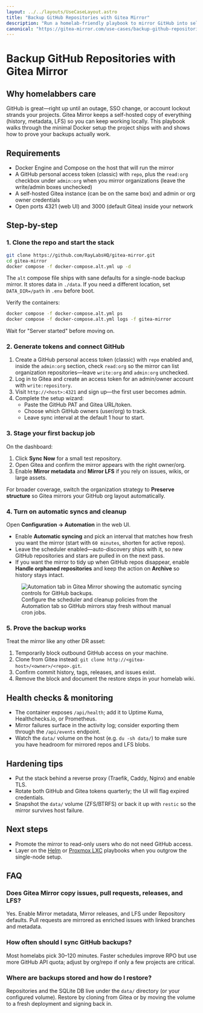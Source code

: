 ```yaml
---
layout: ../../layouts/UseCaseLayout.astro
title: "Backup GitHub Repositories with Gitea Mirror"
description: "Run a homelab-friendly playbook to mirror GitHub into self-hosted Gitea with automated schedules, health checks, and restore drills."
canonical: "https://gitea-mirror.com/use-cases/backup-github-repositories/"
---
```


# Backup GitHub Repositories with Gitea Mirror

## Why homelabbers care

GitHub is great—right up until an outage, SSO change, or account lockout strands your projects. Gitea Mirror keeps a self-hosted copy of everything (history, metadata, LFS) so you can keep working locally. This playbook walks through the minimal Docker setup the project ships with and shows how to prove your backups actually work.

## Requirements

- Docker Engine and Compose on the host that will run the mirror
- A GitHub personal access token (classic) with `repo`, plus the `read:org` checkbox under `admin:org` when you mirror organizations (leave the write/admin boxes unchecked)
- A self-hosted Gitea instance (can be on the same box) and admin or org owner credentials
- Open ports 4321 (web UI) and 3000 (default Gitea) inside your network

## Step-by-step

### 1. Clone the repo and start the stack

```bash
git clone https://github.com/RayLabsHQ/gitea-mirror.git
cd gitea-mirror
docker compose -f docker-compose.alt.yml up -d
```

The `alt` compose file ships with sane defaults for a single-node backup mirror. It stores data in `./data`. If you need a different location, set `DATA_DIR=/path` in `.env` before boot.

Verify the containers:

```bash
docker compose -f docker-compose.alt.yml ps
docker compose -f docker-compose.alt.yml logs -f gitea-mirror
```

Wait for "Server started" before moving on.

### 2. Generate tokens and connect GitHub

1. Create a GitHub personal access token (classic) with `repo` enabled and, inside the `admin:org` section, check `read:org` so the mirror can list organization repositories—leave `write:org` and `admin:org` unchecked.
2. Log in to Gitea and create an access token for an admin/owner account with `write:repository`.
3. Visit `http://<host>:4321` and sign up—the first user becomes admin.
4. Complete the setup wizard:
   - Paste the GitHub PAT and Gitea URL/token.
   - Choose which GitHub owners (user/org) to track.
   - Leave sync interval at the default 1 hour to start.

### 3. Stage your first backup job

On the dashboard:

1. Click **Sync Now** for a small test repository.
2. Open Gitea and confirm the mirror appears with the right owner/org.
3. Enable **Mirror metadata** and **Mirror LFS** if you rely on issues, wikis, or large assets.

For broader coverage, switch the organization strategy to **Preserve structure** so Gitea mirrors your GitHub org layout automatically.

### 4. Turn on automatic syncs and cleanup

Open **Configuration → Automation** in the web UI.

- Enable **Automatic syncing** and pick an interval that matches how fresh you want the mirror (start with `60 minutes`, shorten for active repos).
- Leave the scheduler enabled—auto-discovery ships with it, so new GitHub repositories and stars are pulled in on the next pass.
- If you want the mirror to tidy up when GitHub repos disappear, enable **Handle orphaned repositories** and keep the action on **Archive** so history stays intact.

<figure class="mt-8 flex flex-col items-center">
  <img
    src="/assets/configuration.png"
    alt="Automation tab in Gitea Mirror showing the automatic syncing controls for GitHub backups."
    class="w-full max-w-5xl rounded-xl border border-muted shadow-sm"
    loading="lazy"
  />
  <figcaption class="mt-3 text-sm text-muted-foreground text-center">
    Configure the scheduler and cleanup policies from the Automation tab so GitHub mirrors stay fresh without manual cron jobs.
  </figcaption>
</figure>

### 5. Prove the backup works

Treat the mirror like any other DR asset:

1. Temporarily block outbound GitHub access on your machine.
2. Clone from Gitea instead: `git clone http://<gitea-host>/<owner>/<repo>.git`.
3. Confirm commit history, tags, releases, and issues exist.
4. Remove the block and document the restore steps in your homelab wiki.

## Health checks & monitoring

- The container exposes `/api/health`; add it to Uptime Kuma, Healthchecks.io, or Prometheus.
- Mirror failures surface in the activity log; consider exporting them through the `/api/events` endpoint.
- Watch the `data/` volume on the host (e.g. `du -sh data/`) to make sure you have headroom for mirrored repos and LFS blobs.

## Hardening tips

- Put the stack behind a reverse proxy (Traefik, Caddy, Nginx) and enable TLS.
- Rotate both GitHub and Gitea tokens quarterly; the UI will flag expired credentials.
- Snapshot the `data/` volume (ZFS/BTRFS) or back it up with `restic` so the mirror survives host failure.

## Next steps

- Promote the mirror to read-only users who do not need GitHub access.
- Layer on the [Helm](../deploy-with-helm-chart) or [Proxmox LXC](../proxmox-lxc-homelab) playbooks when you outgrow the single-node setup.

## FAQ

### Does Gitea Mirror copy issues, pull requests, releases, and LFS?

Yes. Enable Mirror metadata, Mirror releases, and LFS under Repository defaults. Pull requests are mirrored as enriched issues with linked branches and metadata.

### How often should I sync GitHub backups?

Most homelabs pick 30–120 minutes. Faster schedules improve RPO but use more GitHub API quota; adjust by org/repo if only a few projects are critical.

### Where are backups stored and how do I restore?

Repositories and the SQLite DB live under the `data/` directory (or your configured volume). Restore by cloning from Gitea or by moving the volume to a fresh deployment and signing back in.
